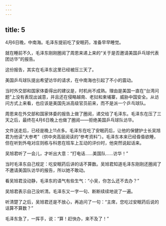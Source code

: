 ```yaml
---
---
---
```

title: 5
---



4月6日晚，中南海。毛泽东提前吃了安眠药，准备早早睡觉。

就在睡前不久，毛泽东刚刚圈阅了周恩来递上来的“关于是否邀请美国乒乓球代表团访华”的报告。

这份报告，其实在毛泽东这里已经被压三天了。

美国乒乓球队提出希望访华的请求，在中南海也引起了不小的震动。

当时外交部和国家体委得出的建议是，时机尚不成熟。理由是美国一直在“台湾问题”上没有表现出诚意，并且还在侵略越南、老挝和柬埔寨，威胁中国安全。从访问方式上来看，也应该是美国先派高级官员前来，而不是派一个乒乓球队。

周恩来在外交部和国家体委的报告上做了圈阅，递交给了毛泽东。毛泽东在压了三天之后，最终在4月6日晚上也做了圈阅——拒绝美国乒乓球队访华。

文件送走后，已经是晚上11点多。毛泽东在吃了安眠药后，让他的保健护士长吴旭君为他读“大参考”（供中央高层阅读的“参考资料”）。毛泽东本来已经昏昏欲睡，但在听到外电对庄则栋与科恩在班车上互动的评价时，他突然说起话来。

吴旭君听了一会儿，才听出大意：“打电话……美国队……访华！”

当时毛泽东自己规定：吃安眠药后讲的话不算数。吴旭君知道毛泽东刚刚还圈阅了不邀请美国队访华的报告，所以她不敢动。

看吴旭君没动静，毛泽东的语气有些生气：“小吴，你怎么还不去办？”

吴旭君表示自己没听清。毛泽东又一字一句、断断续续地说了一遍。

听清楚了之后，吴旭君还是不放心，再追问了一句：“主席，您吃过安眠药后说的话算不算数？”

毛泽东急了，一挥手，说：“算！赶快办，来不及了！”